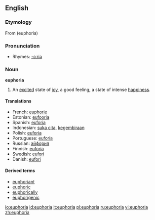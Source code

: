 ==English==
{{wikipedia}}

===Etymology===
From {{AGr.}} '''{{polytonic|[[εὐφορία]]}}''' (euphoria)

===Pronunciation===
*Rhymes: [[Rhymes:English:-ɔːriə|-ɔːriə]]

===Noun===
'''euphoria'''

# An [[excited]] state of [[joy]], a good feeling, a state of intense [[happiness]].

====Translations====
*French: [[euphorie]]
*Estonian: [[eufooria]]
*Spanish: [[euforia]]
*Indonesian: [[suka cita]], [[gembira|kegembiraan]]
*Polish: [[euforia]] {{f}}
*Portuguese: [[euforia]] {{f}}
*Russian: [[эйфория]] {{f}}
*Finnish: [[euforia]]
*Swedish: [[eufori]]
*Danish: [[eufori]]

====Derived terms====
* [[euphoriant]]
* [[euphoric]]
* [[euphorically]]
* [[euphorigenic]]

[[io:euphoria]]
[[id:euphoria]]
[[it:euphoria]]
[[pl:euphoria]]
[[ru:euphoria]]
[[vi:euphoria]]
[[zh:euphoria]]